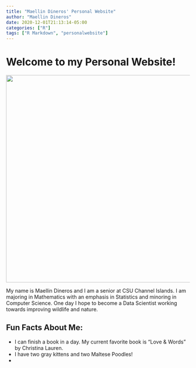 ```yaml
---
title: "Maellin Dineros' Personal Website"
author: "Maellin Dineros"
date: 2020-12-01T21:13:14-05:00
categories: ["R"]
tags: ["R Markdown", "personalwebsite"]
---
```


# Welcome to my Personal Website!

![](images/IMG_1844-01.jpeg){width="568"}

My name is Maellin Dineros and I am a senior at CSU Channel Islands. I am majoring in Mathematics with an emphasis in Statistics and minoring in Computer Science. One day I hope to become a Data Scientist working towards improving wildlife and nature.

## Fun Facts About Me:

-   I can finish a book in a day. My current favorite book is "Love & Words" by Christina Lauren.
-   I have two gray kittens and two Maltese Poodles!
-   
